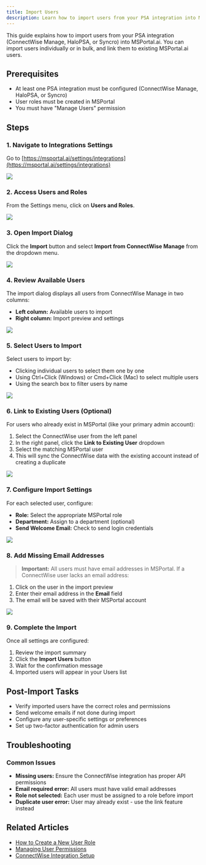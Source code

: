 ```yaml
---
title: Import Users
description: Learn how to import users from your PSA integration into MSPortal.ai
---
```


This guide explains how to import users from your PSA integration (ConnectWise Manage, HaloPSA, or Syncro) into MSPortal.ai. You can import users individually or in bulk, and link them to existing MSPortal.ai users.


## Prerequisites

- At least one PSA integration must be configured (ConnectWise Manage, HaloPSA, or Syncro)
- User roles must be created in MSPortal
- You must have "Manage Users" permission

## Steps

### 1. Navigate to Integrations Settings

Go to [https://msportal.ai/settings/integrations](https://msportal.ai/settings/integrations)

![](https://ajeuwbhvhr.cloudimg.io/https://colony-recorder.s3.amazonaws.com/files/2025-09-04/279d628a-e176-4ecd-b8c2-0b2ca6df26d4/ascreenshot.jpeg?tl_px=130,121&br_px=1850,1083&force_format=jpeg&q=100&width=1120.0)


### 2. Access Users and Roles

From the Settings menu, click on **Users and Roles**.

![](https://ajeuwbhvhr.cloudimg.io/https://colony-recorder.s3.amazonaws.com/files/2025-09-04/279d628a-e176-4ecd-b8c2-0b2ca6df26d4/ascreenshot.jpeg?tl_px=0,0&br_px=1719,961&force_format=jpeg&q=100&width=1120.0&wat=1&wat_opacity=0.7&wat_gravity=northwest&wat_url=https://colony-recorder.s3.us-west-1.amazonaws.com/images/watermarks/FB923C_standard.png&wat_pad=292,120)


### 3. Open Import Dialog

Click the **Import** button and select **Import from ConnectWise Manage** from the dropdown menu.

![](https://ajeuwbhvhr.cloudimg.io/https://colony-recorder.s3.amazonaws.com/files/2025-09-04/6f7bdffe-01c2-4b46-997e-6bd15830aac9/ascreenshot.jpeg?tl_px=260,0&br_px=1980,961&force_format=jpeg&q=100&width=1120.0&wat=1&wat_opacity=0.7&wat_gravity=northwest&wat_url=https://colony-recorder.s3.us-west-1.amazonaws.com/images/watermarks/FB923C_standard.png&wat_pad=692,132)


### 4. Review Available Users

The import dialog displays all users from ConnectWise Manage in two columns:
- **Left column:** Available users to import
- **Right column:** Import preview and settings

![](https://ajeuwbhvhr.cloudimg.io/https://colony-recorder.s3.amazonaws.com/files/2025-09-04/41f8620a-2f84-43ac-b5a0-464a7893625d/ascreenshot.jpeg?tl_px=260,0&br_px=1980,961&force_format=jpeg&q=100&width=1120.0&wat=1&wat_opacity=0.7&wat_gravity=northwest&wat_url=https://colony-recorder.s3.us-west-1.amazonaws.com/images/watermarks/FB923C_standard.png&wat_pad=654,165)


### 5. Select Users to Import

Select users to import by:
- Clicking individual users to select them one by one
- Using Ctrl+Click (Windows) or Cmd+Click (Mac) to select multiple users
- Using the search box to filter users by name

![](https://ajeuwbhvhr.cloudimg.io/https://colony-recorder.s3.amazonaws.com/files/2025-09-04/8a0cc949-5715-4de9-a3eb-a275c9d7c3e1/ascreenshot.jpeg?tl_px=0,217&br_px=1719,1178&force_format=jpeg&q=100&width=1120.0&wat=1&wat_opacity=0.7&wat_gravity=northwest&wat_url=https://colony-recorder.s3.us-west-1.amazonaws.com/images/watermarks/FB923C_standard.png&wat_pad=245,276)


### 6. Link to Existing Users (Optional)

For users who already exist in MSPortal (like your primary admin account):

1. Select the ConnectWise user from the left panel
2. In the right panel, click the **Link to Existing User** dropdown
3. Select the matching MSPortal user
4. This will sync the ConnectWise data with the existing account instead of creating a duplicate

![](https://ajeuwbhvhr.cloudimg.io/https://colony-recorder.s3.amazonaws.com/files/2025-09-04/1416d54b-dbc1-429f-a061-8dac5e0e0802/ascreenshot.jpeg?tl_px=0,138&br_px=1719,1099&force_format=jpeg&q=100&width=1120.0&wat=1&wat_opacity=0.7&wat_gravity=northwest&wat_url=https://colony-recorder.s3.us-west-1.amazonaws.com/images/watermarks/FB923C_standard.png&wat_pad=246,277)


### 7. Configure Import Settings

For each selected user, configure:

- **Role:** Select the appropriate MSPortal role
- **Department:** Assign to a department (optional)
- **Send Welcome Email:** Check to send login credentials

![](https://ajeuwbhvhr.cloudimg.io/https://colony-recorder.s3.amazonaws.com/files/2025-09-04/f72fb09a-e6bf-42b3-a095-75ece7bd0d1c/ascreenshot.jpeg?tl_px=260,243&br_px=1980,1205&force_format=jpeg&q=100&width=1120.0&wat=1&wat_opacity=0.7&wat_gravity=northwest&wat_url=https://colony-recorder.s3.us-west-1.amazonaws.com/images/watermarks/FB923C_standard.png&wat_pad=729,285)


### 8. Add Missing Email Addresses

> **Important:** All users must have email addresses in MSPortal. If a ConnectWise user lacks an email address:

1. Click on the user in the import preview
2. Enter their email address in the **Email** field
3. The email will be saved with their MSPortal account

![](https://ajeuwbhvhr.cloudimg.io/https://colony-recorder.s3.amazonaws.com/files/2025-09-04/af58d92d-571c-4150-aff6-ac1cb02512b8/ascreenshot.jpeg?tl_px=0,154&br_px=1719,1115&force_format=jpeg&q=100&width=1120.0&wat=1&wat_opacity=0.7&wat_gravity=northwest&wat_url=https://colony-recorder.s3.us-west-1.amazonaws.com/images/watermarks/FB923C_standard.png&wat_pad=477,277)

### 9. Complete the Import

Once all settings are configured:

1. Review the import summary
2. Click the **Import Users** button
3. Wait for the confirmation message
4. Imported users will appear in your Users list

## Post-Import Tasks

- Verify imported users have the correct roles and permissions
- Send welcome emails if not done during import
- Configure any user-specific settings or preferences
- Set up two-factor authentication for admin users

## Troubleshooting

### Common Issues

- **Missing users:** Ensure the ConnectWise integration has proper API permissions
- **Email required error:** All users must have valid email addresses
- **Role not selected:** Each user must be assigned to a role before import
- **Duplicate user error:** User may already exist - use the link feature instead

## Related Articles

- [How to Create a New User Role](./How%20to%20Create%20a%20New%20User%20Role)
- [Managing User Permissions](../settings/user-permissions)
- [ConnectWise Integration Setup](../integrations/enable-connectwise-integration)

